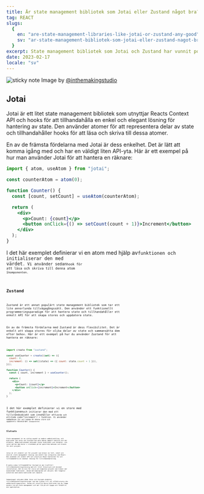 ```yaml
---
title: Är state management bibliotek som Jotai eller Zustand något bra?
tag: REACT
slugs:
  {
    en: "are-state-management-libraries-like-jotai-or-zustand-any-good",
    sv: "ar-state-management-bibliotek-som-jotai-eller-zustand-nagot-bra",
  }
excerpt: State management bibliotek som Jotai och Zustand har vunnit popularitet nyligen, men är de värda att använda? I det här inlägget kommer vi att utforska fördelarna med att använda dessa bibliotek och ge några kodexempel som hjälper dig att avgöra om de är rätt för ditt projekt.
date: 2023-02-17
locale: "sv"
---
```


![sticky note](https://images.unsplash.com/photo-1580934174026-8142803ebb5b?ixlib=rb-4.0.3&ixid=MnwxMjA3fDB8MHxwaG90by1wYWdlfHx8fGVufDB8fHx8&auto=format&fit=crop&w=2670&q=80)
Image by [@inthemakingstudio](https://unsplash.com/@inthemakingstudio)

## Jotai

Jotai är ett litet state management bibliotek som utnyttjar Reacts Context API och hooks för att tillhandahålla en enkel och elegant lösning för hantering av state. Den använder atomer för att representera delar av state och tillhandahåller hooks för att läsa och skriva till dessa atomer.

En av de främsta fördelarna med Jotai är dess enkelhet. Det är lätt att komma igång med och har en väldigt liten API-yta. Här är ett exempel på hur man använder Jotai för att hantera en räknare:

```jsx
import { atom, useAtom } from "jotai";

const counterAtom = atom(0);

function Counter() {
  const [count, setCount] = useAtom(counterAtom);

  return (
    <div>
      <p>Count: {count}</p>
      <button onClick={() => setCount(count + 1)}>Increment</button>
    </div>
  );
}
```

I det här exemplet definierar vi en atom med hjälp av<Code code="atom"/>funktionen och initialiserar den med värdet<Code code="0"/>. Vi använder sedan<Code code="useAtom"/>hook för att läsa och skriva till denna atom i<Code code="Counter"/>komponenten.

## Zustand

Zustand är ett annat populärt state management bibliotek som tar ett lite annorlunda tillvägagångssätt. Den använder ett funktionellt programmeringsparadigm för att hantera state och tillhandahåller ett enkelt API för att skapa stores och uppdatera state.

En av de främsta fördelarna med Zustand är dess flexibilitet. Det är enkelt att skapa stores för olika delar av state och sammansätta dem efter behov. Här är ett exempel på hur du använder Zustand för att hantera en räknare:

```jsx
import create from "zustand";

const useCounter = create((set) => ({
  count: 0,
  increment: () => set((state) => ({ count: state.count + 1 })),
}));

function Counter() {
  const { count, increment } = useCounter();

  return (
    <div>
      <p>Count: {count}</p>
      <button onClick={increment}>Increment</button>
    </div>
  );
}
```

I det här exemplet definierar vi en store med funktionen<Code code="create"/>och initierar den med ett tillståndsobjekt som innehåller ett<Code code="count"/>värde och ett<Code code="increment"/ > funktion. Vi använder sedan<Code code="useCounter"/>hook för att komma åt denna store och uppdatera räknevärdet i<Code code="Counter"/>komponenten.

## Slutsats

State management är en viktig aspekt av modern webbutveckling, och bibliotek som Jotai och Zustand kan göra denna uppgift enklare och mer effektiv. Båda biblioteken erbjuder unika funktioner och fördelar, och valet mellan dem beror i slutändan på de specifika behoven och kraven för ditt projekt.

Jotai är ett utmärkt val för projekt som kräver en lätt, enkel och neutral state management lösning som enkelt kan integreras med React. Den använder ett enkelt API och utnyttjar React-kontexten för att tillhandahålla en skalbar lösning för tillståndshantering.

Å andra sidan tillhandahåller Zustand en mer kraftfull tillståndshanteringslösning med ett litet fotavtryck och minimal installation. Det är bra för stora och komplexa projekt som kräver mer avancerade funktioner, såsom mellanprogram och väljare. Det fungerar också bra med andra bibliotek och ramverk.

Sammantaget erbjuder både Jotai och Zustand utmärkta tillståndshanteringslösningar som kan hjälpa till att effektivisera din webbutvecklingsprocess. Genom att utnyttja dessa bibliotek kan du lägga mindre tid på state management och mer tid på att bygga och förbättra din applikation.

